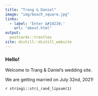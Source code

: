 ```yaml
---
title: "Trang & Daniel"
image: "img/beach_square.jpg"
links:
  - label: 'Enter &#10230;'
    url: "about.html"
output: 
  postcards::trestles
site: distill::distill_website
---
```


### Hello!

Welcome to Trang & Daniel’s wedding site.

We are getting married on July 32nd, 2021!

`r stringi::stri_rand_lipsum(1)`
